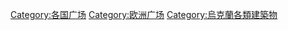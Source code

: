 [[Category:各国广场|Category:各国广场]]
[[Category:欧洲广场|Category:欧洲广场]]
[[Category:烏克蘭各類建築物|Category:烏克蘭各類建築物]]